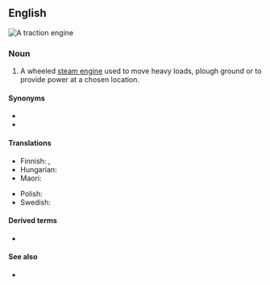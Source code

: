 ==English==
[[Image:CASE Black Lady vr.jpg|thumb|A traction engine]]
{{wikipedia}}

===Noun===
{{en-noun}}

# A wheeled [[steam engine]] used to move heavy loads, plough ground or to provide power at a chosen location.

====Synonyms====
* {{l|en|road locomotive}}
* {{l|en|steam tractor}}

====Translations====
{{trans-top|steam engine}}
* Finnish: {{t|fi|lokomobiili}}, {{t|fi|höyrytraktori}}
* Hungarian: {{t|hu|lokomobil}}
* Maori: {{t|mi|tarakihana}}
{{trans-mid}}
* Polish: {{t+|pl|lokomobila|f}}
* Swedish: {{t+|sv|lokomobil|c}}
{{trans-bottom}}

====Derived terms====
* {{l|en|tractioneer}}

====See also====
* {{l|en|tractor}}